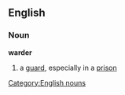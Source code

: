 ==English==
===Noun===
'''warder'''
#a [[guard]], especially in a [[prison]]
[[Category:English nouns]]